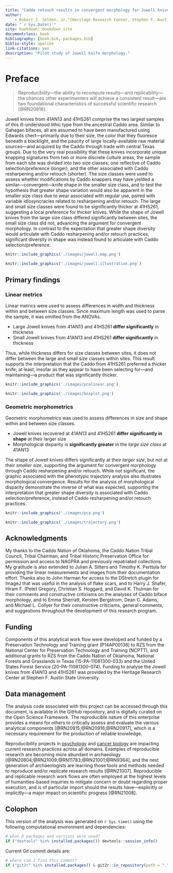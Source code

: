 ```yaml
--- 
title: "Caddo retouch results in convergent morphology for Jowell knives from sites in the American Southeast"
author: 
    - Robert Z. Selden, Jr.^[Heritage Research Center, Stephen F. Austin State University; Department of Biology, Stephen F. Austin State University; and Cultural Heritage Department, Jean Monnet University, zselden@sfasu.edu]
date: "`r Sys.Date()`"
site: bookdown::bookdown_site
documentclass: book
bibliography: [book.bib, packages.bib]
biblio-style: apalike
link-citations: yes
description: "Pilot study of Jowell knife morphology."
---
```


# Preface {-}

>Reproducibility---the ability to recompute results---and replicability---the chances other experimenters will achieve a consistent result---are two foundational characteristics of successful scientific research [@RN20918].

Jowell knives from 41AN13 and 41HS261 comprise the two largest samples of this ill-understood lithic type from the ancestral Caddo area. Similar to Gahagan bifaces, all are assumed to have been manufactured using Edwards chert---primarily due to their size, the color that they fluoresce beneath a blacklight, and the paucity of large locally-available raw material sources---and acquired by the Caddo through trade with central Texas groups. Due to the very real possibility that these knives incorporate unique knapping signatures from two or more discrete culture areas, the sample from each site was divided into two size classes; one reflective of Caddo selection/preference (longer), and the other associated with Caddo resharpening and/or retouch (shorter). The size classes were used to assess whether modifications by Caddo knappers may have yielded a similar---convergent---knife shape in the smaller size class, and to test the hypothesis that greater shape variation would also be apparent in the smaller size class due to wear associated with regular use, paired with variable idiosyncracies related to resharpening and/or retouch. The large and small size classes were found to be significantly thicker at 41HS261, suggesting a local preference for thicker knives. While the shape of Jowell knives from the large size class differed significantly between sites, the small size class did not, advancing the argument for convergent morphology. In contrast to the expectation that greater shape diversity would articulate with Caddo resharpening and/or retouch practices, significant diversity in shape was instead found to articulate with Caddo selection/preference.

```r
knitr::include_graphics('./images/jowell.map.png')
```

```r
knitr::include_graphics('./images/jowell.illustration.png')
```

## Primary findings



### Linear metrics

Linear metrics were used to assess differences in width and thickness within and between size classes. Since maximum length was used to parse the sample, it was omitted from the ANOVAs.

 -    Large Jowell knives from 41AN13 and 41HS261 **differ significantly** in thickness
 -    Small Jowell knives from 41AN13 and 41HS261 **differ significantly** in thickness
 
Thus, while thickness differs for size classes between sites, it does not differ between the large and small size classes within sites. This result supports the interpretation that the Caddo from 41HS261 preferred a thicker knife; at least, insofar as they appear to have been selecting for---and maintaining---a product that was significantly thicker.

```r
knitr::include_graphics('./images/pcalinear.png')
```

```r
knitr::include_graphics('./images/boxplot.png')
```

### Geometric morphometrics

Geometric morphometrics was used to assess differences in size and shape within and between size classes.

  -   Jowell knives recovered at 41AN13 and 41HS261 **differ significantly in shape** at their larger size
  -   Morphological disparity is **significantly greater** in the _large size class_ at 41AN13
  
The shape of Jowell knives differs significantly at their _larger size_, but not at their _smaller size_, supporting the argument for convergent morphology through Caddo resharpening and/or retouch.  While not significant, the graphic associated with the phenotypic trajectory analysis also illustrates morphological convergence. Results for the analysis of morphological disparity demonstrate the inverse of what was expected, supporting the interpretation that greater shape diversity is associated with Caddo selection/preference, instead of Caddo resharpening and/or retouch practices.

```r
knitr::include_graphics('./images/pca.png')
```

```r
knitr::include_graphics('./images/trajectory.png')
```

## Acknowledgments

My thanks to the Caddo Nation of Oklahoma, the Caddo Nation Tribal Council, Tribal Chairman, and Tribal Historic Preservation Office for permission and access to NAGPRA and previously repatriated collections. My gratitude is also extended to Julian A. Sitters and Timothy K. Perttula for providing the linear measurements and images from their documentation effort. Thanks also to John Harman for access to the DStretch plugin for ImageJ that was useful in the analysis of flake scars, and to Harry J. Shafer, Hiram F. (Pete) Gregory, Christian S. Hoggard, and David K. Thulman for their comments and constructive criticisms on the analyses of Caddo biface morphology, and to Emma Sherratt, Kersten Bergstrom, Dean C. Adams, and Michael L. Collyer for their constructive criticisms, general comments, and suggestions throughout the development of this research program.

## Funding

Components of this analytical work flow were developed and funded by a Preservation Technology and Training grant (P14AP00138) to RZS from the National Center for Preservation Technology and Training (NCPTT), and additional grants to RZS from the Caddo Nation of Oklahoma, National Forests and Grasslands in Texas (15-PA-11081300-033) and the United States Forest Service (20-PA-11081300-074). Funding to analyse the Jowell knives from 41AN13 and 41HS261 was provided by the Heritage Research Center at Stephen F. Austin State University.

## Data management

The analysis code associated with this project can be accessed through this document, is available in the GitHub repository, and is digitally curated on the Open Science Framework. The reproducible nature of this enterprise provides a means for others to critically assess and evaluate the various analytical components [@RN20915;@RN20916;@RN20917], which is a necessary requirement for the production of reliable knowledge.

Reproducibility projects in [psychology](https://osf.io/ezcuj/) and [cancer biology](https://www.cos.io/rpcb) are impacting current research practices across all domains. Examples of reproducible research are becoming more abundant in archaeology [@RN20804;@RN21009;@RN11783;@RN21001;@RN9364], and the next generation of archaeologists are learning those tools and methods needed to reproduce and/or replicate research results [@RN21007]. Reproducible and replicable research work flows are often employed at the highest levels of humanities-based inquiries to mitigate concern or doubt regarding proper execution, and is of particular import should the results have---explicitly or implicitly---a major impact on scientific progress [@RN21008].

## Colophon

This version of the analysis was generated on `r Sys.time()` using the following computational environment and dependencies: 

```r
# what R packages and versions were used?
if ("devtools" %in% installed.packages()) devtools::session_info()
```

Current Git commit details are:

```r
# where can I find this commit? 
if ("git2r" %in% installed.packages() & git2r::in_repository(path = ".")) git2r::repository(here::here())  
```
